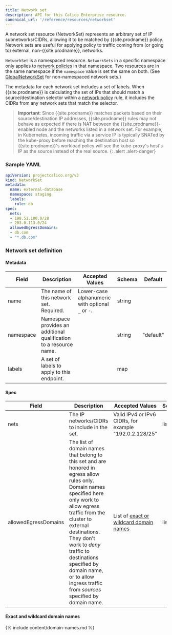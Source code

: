 ```yaml
---
title: Network set
description: API for this Calico Enterprise resource.
canonical_url: '/reference/resources/networkset'
---
```


A network set resource (NetworkSet) represents an arbitrary set of IP subnetworks/CIDRs,
allowing it to be matched by {{site.prodname}} policy.  Network sets are useful for applying policy to traffic
coming from (or going to) external, non-{{site.prodname}}, networks.

`NetworkSet` is a namespaced resource. `NetworkSets` in a specific namespace
only applies to [network policies]({{site.baseurl}}/reference/resources/networkpolicy)
in that namespace. Two resources are in the same namespace if the `namespace`
value is set the same on both. (See [GlobalNetworkSet]({{site.baseurl}}/reference/resources/globalnetworkset) for non-namespaced network sets.)

The metadata for each network set includes a set of labels.  When {{site.prodname}} is calculating the set of
IPs that should match a source/destination selector within a
[network policy]({{site.baseurl}}/reference/resources/networkpolicy) rule, it includes
the CIDRs from any network sets that match the selector.

> **Important**: Since {{site.prodname}} matches packets based on their source/destination IP addresses,
> {{site.prodname}} rules may not behave as expected if there is NAT between the {{site.prodname}}-enabled node and the
> networks listed in a network set.  For example, in Kubernetes, incoming traffic via a service IP is
> typically SNATed by the kube-proxy before reaching the destination host so {{site.prodname}}'s workload
> policy will see the kube-proxy's host's IP as the source instead of the real source.
{: .alert .alert-danger}

### Sample YAML

```yaml
apiVersion: projectcalico.org/v3
kind: NetworkSet
metadata:
  name: external-database
  namespace: staging
  labels:
    role: db
spec:
  nets:
  - 198.51.100.0/28
  - 203.0.113.0/24
  allowedEgressDomains:
  - db.com
  - "*.db.com"
```

### Network set definition

#### Metadata

| Field     | Description                                                        | Accepted Values                                   | Schema | Default   |
|-----------|--------------------------------------------------------------------|---------------------------------------------------|--------|-----------|
| name      | The name of this network set. Required.                            | Lower-case alphanumeric with optional `_` or `-`. | string |           |
| namespace | Namespace provides an additional qualification to a resource name. |                                                   | string | "default" |
| labels    | A set of labels to apply to this endpoint.                         |                                                   | map    |           |

#### Spec

| Field       | Description                                  | Accepted Values                                         | Schema | Default    |
|-------------|----------------------------------------------|---------------------------------------------------------|--------|------------|
| nets        | The IP networks/CIDRs to include in the set. | Valid IPv4 or IPv6 CIDRs, for example "192.0.2.128/25"  | list   |            |
| allowedEgressDomains | The list of domain names that belong to this set and are honored in egress allow rules only.  Domain names specified here only work to allow egress traffic from the cluster to external destinations.  They don't work to _deny_ traffic to destinations specified by domain name, or to allow ingress traffic from _sources_ specified by domain name. | List of [exact or wildcard domain names](#exact-and-wildcard-domain-names) | list   |            |

#### Exact and wildcard domain names

{% include content/domain-names.md %}

